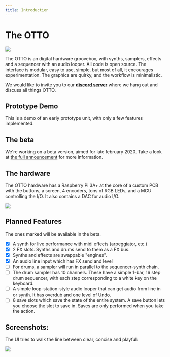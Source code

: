 ```yaml
---
title: Introduction
---
```


The OTTO
========

<PatreonBadge/>

![](../images/render1.png)

The OTTO is an digital hardware groovebox, with synths, samplers, effects and a sequencer with an audio looper. All code is open source. The interface is modular, easy to use, simple, but most of all, it encourages experimentation. The graphics are quirky, and the workflow is minimalistic.

We would like to invite you to our **[discord server](/discord)** where we hang out and discuss all things OTTO.

## Prototype Demo

<YouTube videoId="nBDd2tuIafM"/>

This is a demo of an early prototype unit, with only a few features implemented. 

## The beta

We're working on a beta version, aimed for late february 2020. Take a look at [the full announcement](/posts/beta-announcement) for more information.

## The hardware

The OTTO hardware has a Raspberry Pi 3A+ at the core of a custom PCB with the buttons, a screen, 4 encoders, tons of RGB LEDs, and a MCU controlling the I/O. It also contains a DAC for audio I/O.

![](../images/render2.png)

## Planned Features

The ones marked will be available in the beta.

- [x] A synth for live performance with midi effects (arpeggiator, etc.)
- [x] 2 FX slots. Synths and drums send to them as a FX bus.
- [x] Synths and effects are swappable "engines".
- [x] An audio line input which has FX send and level
- [ ] For drums, a sampler will run in parallel to the sequencer-synth chain. 
- [ ] The drum sampler has 10 channels. These have a simple 1-bar, 16 step drum sequencer, with each step 
      corresponding to a white key on the keyboard.
- [ ] A simple loop-station-style audio looper that can get audio from line in or synth. 
      It has overdub and one level of Undo.
- [ ] 8 save slots which save the state of the entire system. A save button lets you choose the slot to save in. Saves are only performed when you take the action.

## Screenshots:

The UI tries to walk the line between clear, concise and playful:

![](../images/otto-screenshots.png)


